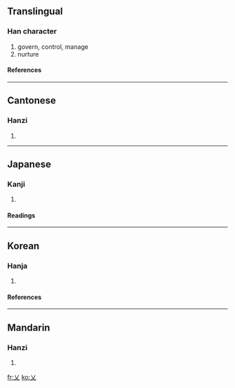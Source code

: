 ==Translingual==
===Han character===
{{Han char|rn=4|rad=丿|as=01|sn=2|four=4000<sub>0</sub>|canj=大 (K), X大 (XK)}}
# govern, control, manage
# nurture
====References====
{{Han ref|kx=0081.100|dkj=00111|dj=0165.010|hdz=10031.030|uh=4E42|ud=20034|bh=C940|bd=51520}}
----
==Cantonese==
===Hanzi===
{{yue-hanzi|jyut=|y=ngaai6}}
# {{defn|Cantonese}}
----
==Japanese==
===Kanji===
{{ja-kanji|grade=|rs=丿01}}
# {{defn|Japanese}}
====Readings====
{{ja-readings|on=[[がい]] (gai), [[げ]] (ge)|kun=[[かる]] (karu), [[おさめる]] (osameru), [[おさまる]] (osamaru)}}
----
==Korean==
===Hanja===
{{ko-hanja|hangeul=예|rv=ye|mr=ye|eumhun=[[벨]], [[징계하다 |징계할]]|ehrv=bel, jinggyehal|ehmr=pel, chinggyehal|ehy=}}

# {{defn|Korean}}

====References====
{{Hanja ref|nav=9854}}

----

==Mandarin==
===Hanzi===
{{cmn-hanzi|pin=[[yì]] ([[yi4]])|wg=i<sup>4</sup>}}
# {{defn|Mandarin}}

[[fr:乂]]
[[ko:乂]]